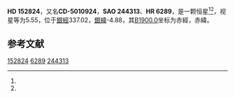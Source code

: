 {{Starbox begin
| name = HD 152824
}}
{{Starbox observe
| epoch = [[J2000.0|J2000.0]]
| constell = {{星座名待查}}<ref name=SIMBAD>{{cite web
 | url=http://simbad.u-strasbg.fr/simbad/sim-id?Ident=HR+6289
 | title=Pulsating variable Star
 | publisher=Centre de Données astronomiques de Strasbourg
 | work=SIMBAD
 | accessdate=2012-07-13
 | archive-date=2018-12-15
 | archive-url=https://web.archive.org/web/20181215175117/http://simbad.u-strasbg.fr/simbad/sim-id?Ident=HR+6289
 | dead-url=no
 }}</ref><ref name=DATA>{{cite web
 | url=http://vizier.u-strasbg.fr/viz-bin/VizieR-5?-out.add=.&-source=5050&-corr=PK=HR&-out.max=9999&HR=6289
 | title=VizieR Detailed Page
 | accessdate=2012-07-13
 | archive-date=2016-03-05
 | archive-url=https://web.archive.org/web/20160305192826/http://vizier.u-strasbg.fr/viz-bin/VizieR-5?-out.add=.&-source=5050&-corr=PK=HR&-out.max=9999&HR=6289
 | dead-url=no
 }}</ref>
| 星官 = 
| ra = {{RA|16|58|18}}<ref name=SIMBAD /><ref name=DATA />
| dec = {{DEC|-50|38|28}}<ref name=SIMBAD /><ref name=DATA />
| appmag_v = 5.55<ref name=SIMBAD /><ref name=DATA />
}}
{{Starbox character
| class = B9IV<ref name=SIMBAD /><ref name=DATA />
| b-v = 0.02<ref name=SIMBAD /><ref name=DATA />
| u-b = <ref name=SIMBAD /><ref name=DATA />
| r-i = <ref name=SIMBAD /><ref name=DATA />
| variable = 
}}
{{Starbox astrometry
| radial_v = 
| prop_mo_ra = -44
| parallax = 
| p_error = 
}}
{{Starbox catalog
| names =CD-5010924，[[SAO星表|SAO]] 244313，[[HD星表|HD]] 152824，[[HR星表|HR]] 6289}}
{{Starbox reference |Simbad=HR+6289}}
{{Starbox end}}

'''HD 152824'''，又名'''CD-5010924'''，'''SAO 244313'''、'''HR 6289'''，是一颗恒星<ref name=SIMBAD /><ref name=DATA />，视星等为5.55，位于[[銀道座標系|銀經]]337.02，[[銀道座標系|銀緯]]-4.88，其[[B1900.0|B1900.0]]坐标为赤經{{RA|16|50|34.7}}，赤緯{{DEC|-50|-4.88|59}}。

== 参考文献 ==
{{reflist}}

{{star-stub}}

[[Category:HD和HDE天體|152824]]
[[Category:HR天體|6289]]
[[Category:SAO天體|244313]]